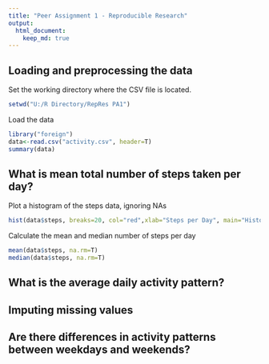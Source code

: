 ```yaml
---
title: "Peer Assignment 1 - Reproducible Research"
output: 
  html_document:
    keep_md: true
---
```



## Loading and preprocessing the data

Set the working directory where the CSV file is located.

```r
setwd("U:/R Directory/RepRes PA1")
```

Load the data

```r
library("foreign")
data<-read.csv("activity.csv", header=T)
summary(data)
```

## What is mean total number of steps taken per day?

Plot a histogram of the steps data, ignoring NAs

```r
hist(data$steps, breaks=20, col="red",xlab="Steps per Day", main="Histogram of Steps")
```

Calculate the mean and median number of steps per day

```r
mean(data$steps, na.rm=T)
median(data$steps, na.rm=T)
```

## What is the average daily activity pattern?



## Imputing missing values



## Are there differences in activity patterns between weekdays and weekends?
